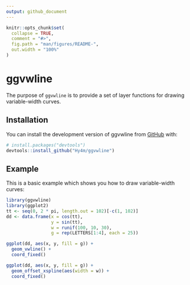 ```yaml
---
output: github_document
---
```


<!-- README.md is generated from README.Rmd. Please edit that file -->

```r
knitr::opts_chunk$set(
  collapse = TRUE,
  comment = "#>",
  fig.path = "man/figures/README-",
  out.width = "100%"
)
```

# ggvwline

<!-- badges: start -->
<!-- badges: end -->

The purpose of `ggvwline` is to provide a set of layer functions for drawing variable-width curves.

## Installation

You can install the development version of ggvwline from [GitHub](https://github.com/) with:

``` r
# install.packages("devtools")
devtools::install_github("Hy4m/ggvwline")
```

## Example

This is a basic example which shows you how to draw variable-width curves:

```r
library(ggvwline)
library(ggplot2)
tt <- seq(0, 2 * pi, length.out = 102)[-c(1, 102)]
dd <- data.frame(x = cos(tt),
                 y = sin(tt),
                 w = runif(100, 10, 30),
                 g = rep(LETTERS[1:4], each = 25))

ggplot(dd, aes(x, y, fill = g)) +
  geom_vwline() +
  coord_fixed()

ggplot(dd, aes(x, y, fill = g)) +
  geom_offset_xspline(aes(width = w)) +
  coord_fixed()
```

